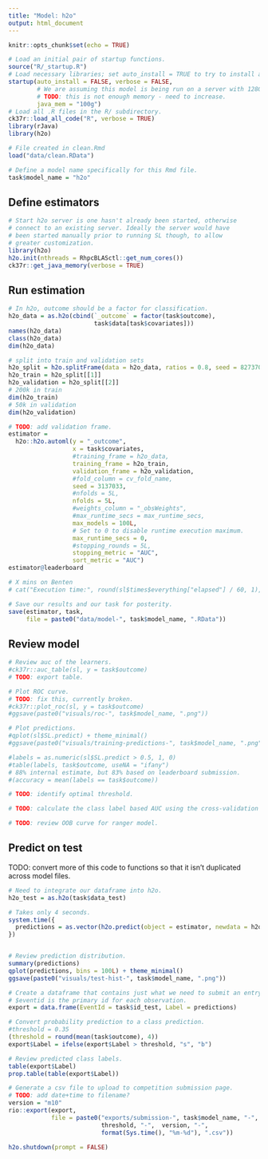 ```yaml
---
title: "Model: h2o"
output: html_document
---
```


```r
knitr::opts_chunk$set(echo = TRUE)

# Load an initial pair of startup functions.
source("R/_startup.R")
# Load necessary libraries; set auto_install = TRUE to try to install any needed packages.
startup(auto_install = FALSE, verbose = FALSE,
        # We are assuming this model is being run on a server with 128GB+ RAM.
        # TODO: this is not enough memory - need to increase.
        java_mem = "100g")
# Load all .R files in the R/ subdirectory.
ck37r::load_all_code("R", verbose = TRUE)
library(rJava)
library(h2o)

# File created in clean.Rmd
load("data/clean.RData")

# Define a model name specifically for this Rmd file.
task$model_name = "h2o"
```

## Define estimators

```r
# Start h2o server is one hasn't already been started, otherwise
# connect to an existing server. Ideally the server would have
# been started manually prior to running SL though, to allow
# greater customization.
library(h2o)
h2o.init(nthreads = RhpcBLASctl::get_num_cores())
ck37r::get_java_memory(verbose = TRUE)

```

## Run estimation

```r
# In h2o, outcome should be a factor for classification.
h2o_data = as.h2o(cbind(`_outcome` = factor(task$outcome),
                        task$data[task$covariates]))
names(h2o_data)
class(h2o_data)
dim(h2o_data)

# split into train and validation sets
h2o_split = h2o.splitFrame(data = h2o_data, ratios = 0.8, seed = 8273704)
h2o_train = h2o_split[[1]]
h2o_validation = h2o_split[[2]]
# 200k in train
dim(h2o_train)
# 50k in validation
dim(h2o_validation)

# TODO: add validation frame.
estimator =
  h2o::h2o.automl(y = "_outcome",
                  x = task$covariates,
                  #training_frame = h2o_data,
                  training_frame = h2o_train,
                  validation_frame = h2o_validation,
                  #fold_column = cv_fold_name,
                  seed = 3137033,
                  #nfolds = 5L,
                  nfolds = 5L,
                  #weights_column = "_obsWeights",
                  #max_runtime_secs = max_runtime_secs,
                  max_models = 100L,
                  # Set to 0 to disable runtime execution maximum.
                  max_runtime_secs = 0,
                  #stopping_rounds = 5L,
                  stopping_metric = "AUC",
                  sort_metric = "AUC")
estimator@leaderboard

# X mins on Benten
# cat("Execution time:", round(sl$times$everything["elapsed"] / 60, 1), "minutes.\n")

# Save our results and our task for posterity.
save(estimator, task,
     file = paste0("data/model-", task$model_name, ".RData"))
```

## Review model

```r
# Review auc of the learners.
#ck37r::auc_table(sl, y = task$outcome)
# TODO: export table.

# Plot ROC curve.
# TODO: fix this, currently broken.
#ck37r::plot_roc(sl, y = task$outcome)
#ggsave(paste0("visuals/roc-", task$model_name, ".png"))

# Plot predictions.
#qplot(sl$SL.predict) + theme_minimal()
#ggsave(paste0("visuals/training-predictions-", task$model_name, ".png"))

#labels = as.numeric(sl$SL.predict > 0.5, 1, 0)
#table(labels, task$outcome, useNA = "ifany")
# 88% internal estimate, but 83% based on leaderboard submission.
#(accuracy = mean(labels == task$outcome))

# TODO: identify optimal threshold.

# TODO: calculate the class label based AUC using the cross-validation folds rather than resubstitution.

# TODO: review OOB curve for ranger model.

```

## Predict on test

TODO: convert more of this code to functions so that it isn't duplicated across model files.

```r

# Need to integrate our dataframe into h2o.
h2o_test = as.h2o(task$data_test)

# Takes only 4 seconds.
system.time({
  predictions = as.vector(h2o.predict(object = estimator, newdata = h2o_test)$p1)
})


# Review prediction distribution.
summary(predictions)
qplot(predictions, bins = 100L) + theme_minimal()
ggsave(paste0("visuals/test-hist-", task$model_name, ".png"))

# Create a dataframe that contains just what we need to submit an entry.
# $eventid is the primary id for each observation.
export = data.frame(EventId = task$id_test, Label = predictions)

# Convert probability prediction to a class prediction.
#threshold = 0.35
(threshold = round(mean(task$outcome), 4))
export$Label = ifelse(export$Label > threshold, "s", "b")

# Review predicted class labels.
table(export$Label)
prop.table(table(export$Label))

# Generate a csv file to upload to competition submission page.
# TODO: add date+time to filename?
version = "m10"
rio::export(export,
            file = paste0("exports/submission-", task$model_name, "-",
                          threshold, "-",  version, "-",
                          format(Sys.time(), "%m-%d"), ".csv"))

```

```r
h2o.shutdown(prompt = FALSE)
```
